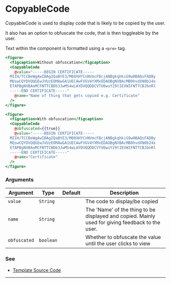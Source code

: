 # CopyableCode

CopyableCode is used to display code that is likely to be copied by the user.

It also has an option to obfuscate the code, that is then toggleable by the user.

Text within the component is formatted using a `<pre>` tag.

```hbs preview-template
<figure>
  <figcaption>Without obfuscation</figcaption>
  <CopyableCode
    @value="-----BEGIN CERTIFICATE-----
  MIIH/TCCBeWgAwIBAgIQaBYE3/M08XHYCnNVmcFBcjANBgkqhkiG9w0BAQsFADBy
  MQswCQYDVQQGEwJVUzEOMAwGA1UECAwFVGV4YXMxEDAOBgNVBAcMB0hvdXN0b24x
  ETAPBgNVBAoMCFNTTCBDb3JwMS4wLAYDVQQDDCVTU0wuY29tIEVWIFNTTCBJbnRl
  -----END CERTIFICATE-----"
    @name="Name of thing that gets copied e.g. Certificate"
  />
</figure>
```

```hbs preview-template
<figure>
  <figcaption>With obfuscation</figcaption>
  <CopyableCode
    @obfuscated={{true}}
    @value="-----BEGIN CERTIFICATE-----
  MIIH/TCCBeWgAwIBAgIQaBYE3/M08XHYCnNVmcFBcjANBgkqhkiG9w0BAQsFADBy
  MQswCQYDVQQGEwJVUzEOMAwGA1UECAwFVGV4YXMxEDAOBgNVBAcMB0hvdXN0b24x
  ETAPBgNVBAoMCFNTTCBDb3JwMS4wLAYDVQQDDCVTU0wuY29tIEVWIFNTTCBJbnRl
  -----END CERTIFICATE-----"
    @name="Certificate"
  />
</figure>
```

### Arguments

| Argument | Type | Default | Description |
| --- | --- | --- | --- |
| `value` | `String` | | The code to display/be copied |
| `name` | `String` | | The 'Name' of the thing to be displayed and copied. Mainly used for giving feedback to the user. |
| `obfuscated` | `boolean` | | Whether to obfuscate the value until the user clicks to view |

### See

- [Template Source Code](./index.hbs)

---
